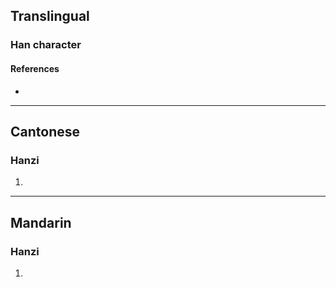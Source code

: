 {{also|杂}}
{{character info/new}}
==Translingual==

===Han character===
{{Han char|rn=75|rad=木|as=02|sn=6|four=44917|canj=DKN,XDKN|ids=⿰木九}}

====References====
* {{Han ref|kx=0510.110|dkj=14434|dj=0894.090|hdz=21155.060|uh=6739|ud=26425|bh=C9F0|bd=51696}}

----

==Cantonese==

===Hanzi===
{{yue-hanzi|jyut=[[gwai2]], [[kau4]]|y=gwai2, kau4}}

# {{defn|lang=yue|sort=木02}}

----

==Mandarin==

===Hanzi===
{{cmn-hanzi|pin=[[guǐ]] ([[gui3]]), [[qiú]] ([[qiu2]])|wg=kuei<sup>3</sup>, ch'iu<sup>2</sup>}}

# {{defn|lang=cmn|sort=木02}}